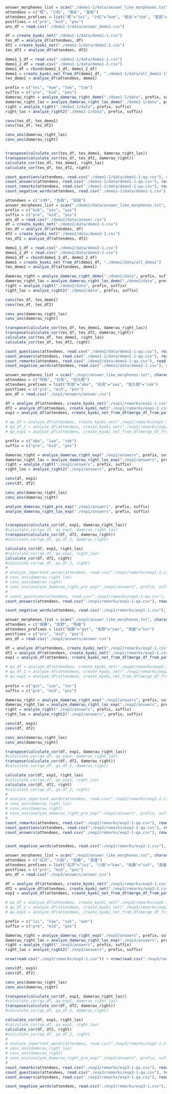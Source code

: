 ```r
answer_morphenes_list = scan("./demo1-1/data/answer_like_morphenes.txt", character(), quote = "")
attendees = c("程", "小松", "徳永", "富田")
attendees_prefixes = list("程"="tei", "小松"="kom", "徳永"="tok", "富田"="tom")
postfixes = c("pre", "mid", "pos")
ans_df = read.csv("./demo1-1/data/answer_demo1.csv")

df = create_kyoki_net("./demo1-1/data/demo1-1.csv")
tes_df = analyze_df(attendees, df)
df2 = create_kyoki_net("./demo1-1/data/demo1-2.csv")
tes_df2 = analyze_df(attendees, df2)

demo1_1_df = read.csv("./demo1-1/data/demo1-1.csv")
demo1_2_df = read.csv("./demo1-1/data/demo1-2.csv")
demo1_df = rbind(demo1_1_df, demo1_2_df)
demo1 = create_kyoki_net_from_df(demo1_df, "./demo1-1/data/all_demo1-1")
tes_demo1 = analyze_df(attendees, demo1)

prefix = c("tei", "kom", "tok", "tom")
suffix = c("pre", "mid", "pos")
damerau_right = analyze_damerau_right_demo("./demo1-1/data", prefix, suffix)
damerau_right_las = analyze_damerau_right_las_demo("./demo1-1/data", prefix, suffix)
right = analyze_right("./demo1-1/data", prefix, suffix)
right_las = analyze_right2("./demo1-1/data", prefix, suffix)

conv(tes_df, tes_demo1)
conv(tes_df, tes_df2)

conv_ans(damerau_right_las)
conv_ans(damerau_right)


transpose(calculate_cor(tes_df, tes_demo1, damerau_right_las))
transpose(calculate_cor(tes_df, tes_df2, damerau_right))
calculate_cor(tes_df, tes_demo1, right_las)
calculate_cor(tes_df, tes_df2, right)

count_questions(attendees, read.csv("./demo1-1/data/demo1-1-qa.csv"), read.csv("./demo1-1/data/demo1-2-qacsv.csv"))
count_answers(attendees, read.csv("./demo1-1/data/demo1-1-qa.csv"), read.csv("./demo1-1/data/demo1-2-qacsv.csv"))
count_remarks(attendees, read.csv("./demo1-1/data/demo1-1-qa.csv"), read.csv("./demo1-1/data/demo1-2-qacsv.csv"))
count_negative_words(attendees, read.csv("./demo1-1/data/demo1-1.csv"), read.csv("./demo1-1/data/demo1-2.csv"))
```


```r
attendees = c("小林", "吉森", "安田")
answer_morphenes_list = scan("./demo2/data/answer_like_morphenes.txt", character(), quote = "")
prefix = c("kob", "yos", "yas")
suffix = c("pre", "mid", "pos")
ans_df = read.csv("./demo2/data/answer.csv")
df = create_kyoki_net("./demo2/data/demo2-1.csv")
tes_df = analyze_df(attendees, df)
df2 = create_kyoki_net("./demo2/data/demo2-2.csv")
tes_df2 = analyze_df(attendees, df2)

demo1_1_df = read.csv("./demo2/data/demo2-1.csv")
demo1_2_df = read.csv("./demo2/data/demo2-2.csv")
demo1_df = rbind(demo1_1_df, demo1_2_df)
demo1 = create_kyoki_net_from_df(demo1_df, "./demo2/data/all_demo2")
tes_demo1 = analyze_df(attendees, demo1)

damerau_right = analyze_damerau_right_demo("./demo2/data", prefix, suffix)
damerau_right_las = analyze_damerau_right_las_demo("./demo2/data", prefix, suffix)
right = analyze_right("./demo2/data", prefix, suffix)
right_las = analyze_right2("./demo2/data", prefix, suffix)

conv(tes_df, tes_demo1)
conv(tes_df, tes_df2)

conv_ans(damerau_right_las)
conv_ans(damerau_right)

transpose(calculate_cor(tes_df, tes_demo1, damerau_right_las))
transpose(calculate_cor(tes_df, tes_df2, damerau_right))
calculate_cor(tes_df, tes_demo1, right_las)
calculate_cor(tes_df, tes_df2, right)

count_questions(attendees, read.csv("./demo2/data/demo2-1-qa.csv"), read.csv("./demo2/data/demo2-2-qa.csv"))
count_answers(attendees, read.csv("./demo1-1/data/demo1-1-qa.csv"), read.csv("./demo2/data/demo2-2-qa.csv"))
count_remarks(attendees, read.csv("./demo2/data/demo2-1-qa.csv"), read.csv("./demo2/data/demo2-2-qa.csv"))
count_negative_words(attendees, read.csv("./demo2/data/demo2-1.csv"), read.csv("./demo2/data/demo2-2.csv"))
```



```r
answer_morphenes_list = scan("./exp1/answer_like_morphenes.txt", character(), quote = "")
attendees = c("阿部", "石見", "佐久間")
attendees_prefixes = list("阿部"="abe", "石見"="iwa", "佐久間"="sak")
postfixes = c("pre", "mid", "pos")
ans_df = read.csv("./exp1/answers/answer.csv")

df = analyze_df(attendees, create_kyoki_net("./exp1/remarks/exp1-1.csv"))
df2 = analyze_df(attendees, create_kyoki_net("./exp1/remarks/exp1-2.csv"))
exp1 = analyze_df(attendees, create_kyoki_net_from_df(merge_df_from_path("./exp1/remarks/exp1-1.csv", "./exp1/remarks/exp1-2.csv"), "./exp1/remarks/all_exp1"))

# qa_df = analyze_df(attendees, create_kyoki_net("./exp1/remarks/exp1-1-qa-joined.csv"))
# qa_df_2 = analyze_df(attendees, create_kyoki_net("./exp1/remarks/exp1-2-qa-joined.csv"))
# qa_exp1 = analyze_df(attendees, create_kyoki_net_from_df(merge_df_from_path("./exp1/remarks/exp1-1-qa-joined.csv", "./exp1/remarks/exp1-2-qa-joined.csv")))

prefix = c("abe", "iwa", "sak")
suffix = c("pre", "mid", "pos")

damerau_right = analyze_damerau_right_exp("./exp1/answers", prefix, suffix)
damerau_right_las = analyze_damerau_right_las_exp("./exp1/answers", prefix, suffix)
right = analyze_right("./exp1/answers", prefix, suffix)
right_las = analyze_right2("./exp1/answers", prefix, suffix)

conv(df, exp1)
conv(df, df2)

conv_ans(damerau_right_las)
conv_ans(damerau_right)

analyze_damerau_right_pre_exp("./exp1/answers", prefix, suffix)
analyze_damerau_right_las_exp("./exp1/answers", prefix, suffix)


transpose(calculate_cor(df, exp1, damerau_right_las))
#calculate_cor(qa_df, qa_exp1, damerau_right_las)
transpose(calculate_cor(df, df2, damerau_right))
#calculate_cor(qa_df, qa_df_2, damerau_right)

calculate_cor(df, exp1, right_las)
#calculate_cor(qa_df, qa_exp1, right_las)
calculate_cor(df, df2, right)
#calculate_cor(qa_df, qa_df_2, right)
# 
# analyze_important_words(attendees, read.csv("./exp1/remarks/exp1-1.csv"), read.csv("./exp1/remarks/exp1-2.csv"))
# conv_ans(damerau_right_las)
# conv_ans(damerau_right)
# conv_ans(analyze_damerau_right_pre_exp("./exp1/answers", prefix, suffix))
# 
# count_questions(attendees, read.csv("./exp1/remarks/exp1-1-qa.csv"), read.csv("./exp1/remarks/exp1-2-qa.csv"))
count_answers(attendees, read.csv("./exp1/remarks/exp1-1-qa.csv"), read.csv("./exp1/remarks/exp1-2-qa.csv"))

count_negative_words(attendees, read.csv("./exp1/remarks/exp1-1.csv"), read.csv("./exp1/remarks/exp1-2.csv"))
```

```r
answer_morphenes_list = scan("./exp2/answer_like_morphenes.txt", character(), quote = "")
attendees = c("後藤", "佐野", "鳥越")
attendees_prefixes = list("後藤"="got", "佐野"="san", "鳥越"="tor")
postfixes = c("pre", "mid", "pos")
ans_df = read.csv("./exp2/answers/answer.csv")

df = analyze_df(attendees, create_kyoki_net("./exp2/remarks/exp2-1.csv"))
df2 = analyze_df(attendees, create_kyoki_net("./exp2/remarks/exp2-2.csv"))
exp1 = analyze_df(attendees, create_kyoki_net_from_df(merge_df_from_path("./exp2/remarks/exp2-1.csv", "./exp2/remarks/exp2-2.csv"), "./exp2/remarks/all_exp2"))

# qa_df = analyze_df(attendees, create_kyoki_net("./exp2/remarks/exp2-1-qa-joined.csv"))
# qa_df_2 = analyze_df(attendees, create_kyoki_net("./exp2/remarks/exp2-2-qa-joined.csv"))
# qa_exp1 = analyze_df(attendees, create_kyoki_net_from_df(merge_df_from_path("./exp2/remarks/exp2-1-qa-joined.csv", "./exp2/remarks/exp2-2-qa-joined.csv")))
  
prefix = c("got", "san", "tor")
suffix = c("pre", "mid", "pos")

damerau_right = analyze_damerau_right_exp("./exp2/answers", prefix, suffix)
damerau_right_las = analyze_damerau_right_las_exp("./exp2/answers", prefix, suffix)
right = analyze_right("./exp2/answers", prefix, suffix)
right_las = analyze_right2("./exp2/answers", prefix, suffix)

conv(df, exp1)
conv(df, df2)

conv_ans(damerau_right_las)
conv_ans(damerau_right)

transpose(calculate_cor(df, exp1, damerau_right_las))
#calculate_cor(qa_df, qa_exp1, damerau_right_las)
transpose(calculate_cor(df, df2, damerau_right))
#calculate_cor(qa_df, qa_df_2, damerau_right)

calculate_cor(df, exp1, right_las)
#calculate_cor(qa_df, qa_exp1, right_las)
calculate_cor(df, df2, right)
#calculate_cor(qa_df, qa_df_2, right)
# 
# analyze_important_words(attendees, read.csv("./exp2/remarks/exp2-1.csv"), read.csv("./exp2/remarks/exp2-2.csv"))
# conv_ans(damerau_right_las)
# conv_ans(damerau_right)
# conv_ans(analyze_damerau_right_pre_exp("./exp2/answers", prefix, suffix))
# 
count_remarks(attendees, read.csv("./exp2/remarks/exp2-1-qa.csv"), read.csv("./exp2/remarks/exp2-2-qa.csv"))
count_questions(attendees, read.csv("./exp2/remarks/exp2-1-qa.csv"), read.csv("./exp2/remarks/exp2-2-qa.csv"))
count_answers(attendees, read.csv("./exp2/remarks/exp2-1-qa.csv"), read.csv("./exp2/remarks/exp2-2-qa.csv"))


count_negative_words(attendees, read.csv("./exp2/remarks/exp2-1.csv"), read.csv("./exp2/remarks/exp2-2.csv"))

```


```r
answer_morphenes_list = scan("./exp3/answer_like_morphenes.txt", character(), quote = "")
attendees = c("石沢", "川田", "佐藤", "渡邊")
attendees_prefixes = list("石沢"="isi", "川田"="kaw", "佐藤"="sat", "渡邊", "wat")
postfixes = c("pre", "mid", "pos")
ans_df = read.csv("./exp3/answers/answer.csv")

df = analyze_df(attendees, create_kyoki_net("./exp3/remarks/exp3-1.csv"))
df2 = analyze_df(attendees, create_kyoki_net("./exp3/remarks/exp3-2.csv"))
exp1 = analyze_df(attendees, create_kyoki_net_from_df(merge_df_from_path("./exp3/remarks/exp3-1.csv", "./exp3/remarks/exp3-2.csv"), "./exp3/remarks/all_exp3"))

# qa_df = analyze_df(attendees, create_kyoki_net("./exp3/remarks/exp3-1-qa-joined.csv"))
# qa_df_2 = analyze_df(attendees, create_kyoki_net("./exp3/remarks/exp3-2-qa-joined.csv"))
# qa_exp1 = analyze_df(attendees, create_kyoki_net_from_df(merge_df_from_path("./exp3/remarks/exp3-1-qa-joined.csv", "./exp3/remarks/exp3-2-qa-joined.csv")))

prefix = c("isi", "kaw", "sat", "wat")
suffix = c("pre", "mid", "pos")

damerau_right = analyze_damerau_right_exp("./exp3/answers", prefix, suffix)
damerau_right_las = analyze_damerau_right_las_exp("./exp3/answers", prefix, suffix)
right = analyze_right("./exp3/answers", prefix, suffix)
right_las = analyze_right2("./exp3/answers", prefix, suffix)

nrow(read.csv("./exp3/remarks/exp3-1.csv")) + nrow(read.csv("./exp3/remarks/exp3-2.csv"))

conv(df, exp1)
conv(df, df2)

conv_ans(damerau_right_las)
conv_ans(damerau_right)

transpose(calculate_cor(df, exp1, damerau_right_las))
#calculate_cor(qa_df, qa_exp1, damerau_right_las)
transpose(calculate_cor(df, df2, damerau_right))
#calculate_cor(qa_df, qa_df_2, damerau_right)

calculate_cor(df, exp1, right_las)
#calculate_cor(qa_df, qa_exp1, right_las)
calculate_cor(df, df2, right)
#calculate_cor(qa_df, qa_df_2, right)
# 
# analyze_important_words(attendees, read.csv("./exp3/remarks/exp3-1.csv"), read.csv("./exp3/remarks/exp3-2.csv"))
# conv_ans(damerau_right_las)
# conv_ans(damerau_right)
# conv_ans(analyze_damerau_right_pre_exp("./exp3/answers", prefix, suffix))
# 
count_remarks(attendees, read.csv("./exp3/remarks/exp3-1-qa.csv"), read.csv("./exp3/remarks/exp3-2-qa.csv"))
count_questions(attendees, read.csv("./exp3/remarks/exp3-1-qa.csv"), read.csv("./exp3/remarks/exp3-2-qa.csv"))
count_answers(attendees, read.csv("./exp3/remarks/exp3-1-qa.csv"), read.csv("./exp3/remarks/exp3-2-qa.csv"))

count_negative_words(attendees, read.csv("./exp3/remarks/exp3-1.csv"), read.csv("./exp3/remarks/exp3-2.csv"))
```